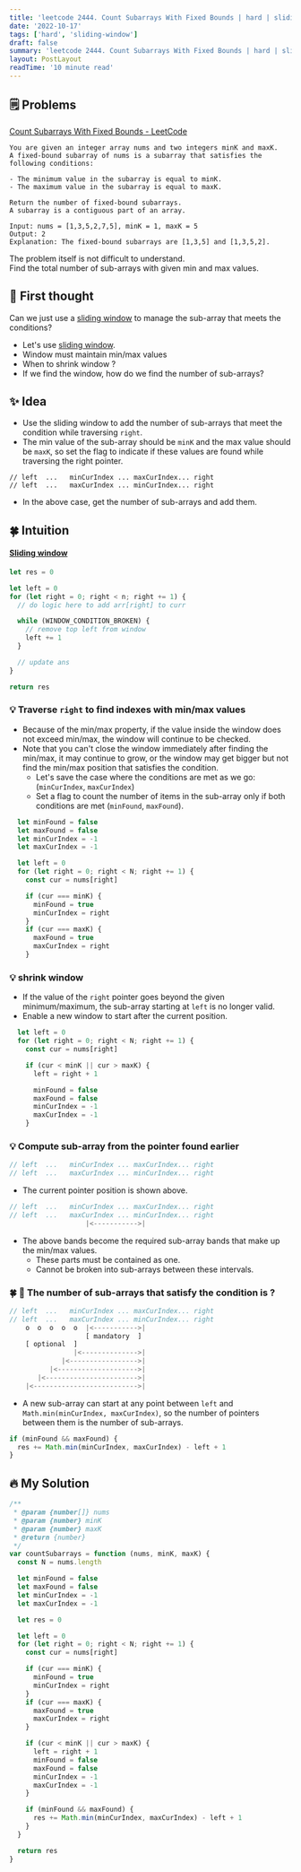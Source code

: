 ```yaml
---
title: 'leetcode 2444. Count Subarrays With Fixed Bounds | hard | sliding-window | javascript'
date: '2022-10-17'
tags: ['hard', 'sliding-window']
draft: false
summary: 'leetcode 2444. Count Subarrays With Fixed Bounds | hard | sliding-window | javascript'
layout: PostLayout
readTime: '10 minute read'
---
```


## 🗒️ Problems

[Count Subarrays With Fixed Bounds - LeetCode](https://leetcode.com/problems/count-subarrays-with-fixed-bounds/)

```
You are given an integer array nums and two integers minK and maxK.
A fixed-bound subarray of nums is a subarray that satisfies the following conditions:

- The minimum value in the subarray is equal to minK.
- The maximum value in the subarray is equal to maxK.

Return the number of fixed-bound subarrays.
A subarray is a contiguous part of an array.
```

```
Input: nums = [1,3,5,2,7,5], minK = 1, maxK = 5
Output: 2
Explanation: The fixed-bound subarrays are [1,3,5] and [1,3,5,2].
```

The problem itself is not difficult to understand. <br />
Find the total number of sub-arrays with given min and max values.

## 🤔 First thought

Can we just use a [sliding window](https://tkhwang.me/snippets/sliding-window-algorithm) to manage the sub-array that meets the conditions?

- Let's use [sliding window](https://tkhwang.me/snippets/sliding-window-algorithm).
- Window must maintain min/max values
- When to shrink window ?
- If we find the window, how do we find the number of sub-arrays?

## ✨ Idea

- Use the sliding window to add the number of sub-arrays that meet the condition while traversing `right`.
- The min value of the sub-array should be `minK` and the max value should be `maxK`, so set the flag to indicate if these values are found while traversing the right pointer.

```
// left  ...   minCurIndex ... maxCurIndex... right
// left  ...   maxCurIndex ... minCurIndex... right
```

- In the above case, get the number of sub-arrays and add them.

## 🍀 Intuition

#### [Sliding window](https://tkhwang.me/snippets/sliding-window-algorithm)

```javascript
let res = 0

let left = 0
for (let right = 0; right < n; right += 1) {
  // do logic here to add arr[right] to curr

  while (WINDOW_CONDITION_BROKEN) {
    // remove top left from window
    left += 1
  }

  // update ans
}

return res
```

### 💡 Traverse `right` to find indexes with min/max values

- Because of the min/max property, if the value inside the window does not exceed min/max, the window will continue to be checked.
- Note that you can't close the window immediately after finding the min/max, it may continue to grow, or the window may get bigger but not find the min/max position that satisfies the condition.
  - Let's save the case where the conditions are met as we go: (`minCurIndex`, `maxCurIndex`)
  - Set a flag to count the number of items in the sub-array only if both conditions are met (`minFound`, `maxFound`).

```javascript
  let minFound = false
  let maxFound = false
  let minCurIndex = -1
  let maxCurIndex = -1

  let left = 0
  for (let right = 0; right < N; right += 1) {
    const cur = nums[right]

    if (cur === minK) {
      minFound = true
      minCurIndex = right
    }
    if (cur === maxK) {
      maxFound = true
      maxCurIndex = right
    }
```

### 💡 shrink window

- If the value of the `right` pointer goes beyond the given minimum/maximum, the sub-array starting at `left` is no longer valid.
- Enable a new window to start after the current position.

```javascript
  let left = 0
  for (let right = 0; right < N; right += 1) {
    const cur = nums[right]

    if (cur < minK || cur > maxK) {
      left = right + 1

      minFound = false
      maxFound = false
      minCurIndex = -1
      maxCurIndex = -1
    }
```

### 💡 Compute sub-array from the pointer found earlier

```javascript
// left  ...   minCurIndex ... maxCurIndex... right
// left  ...   maxCurIndex ... minCurIndex... right
```

- The current pointer position is shown above.

```javascript
// left  ...   minCurIndex ... maxCurIndex... right
// left  ...   maxCurIndex ... minCurIndex... right
                   |<----------->|
```

- The above bands become the required sub-array bands that make up the min/max values.
  - These parts must be contained as one.
  - Cannot be broken into sub-arrays between these intervals.

### 🍀 🚀 The number of sub-arrays that satisfy the condition is ?

```javascript
// left  ...   minCurIndex ... maxCurIndex... right
// left  ...   maxCurIndex ... minCurIndex... right
    o  o  o  o  o  |<----------->|
                   [ mandatory  ]
    [ optional  ]
                |<-------------->|
             |<----------------->|
          |<-------------------->|
       |<----------------------->|
    |<-------------------------->|
```

- A new sub-array can start at any point between `left` and `Math.min(minCurIndex, maxCurIndex)`, so the number of pointers between them is the number of sub-arrays.

```javascript
if (minFound && maxFound) {
  res += Math.min(minCurIndex, maxCurIndex) - left + 1
}
```

## 🔥 My Solution

```javascript
/**
 * @param {number[]} nums
 * @param {number} minK
 * @param {number} maxK
 * @return {number}
 */
var countSubarrays = function (nums, minK, maxK) {
  const N = nums.length

  let minFound = false
  let maxFound = false
  let minCurIndex = -1
  let maxCurIndex = -1

  let res = 0

  let left = 0
  for (let right = 0; right < N; right += 1) {
    const cur = nums[right]

    if (cur === minK) {
      minFound = true
      minCurIndex = right
    }
    if (cur === maxK) {
      maxFound = true
      maxCurIndex = right
    }

    if (cur < minK || cur > maxK) {
      left = right + 1
      minFound = false
      maxFound = false
      minCurIndex = -1
      maxCurIndex = -1
    }

    if (minFound && maxFound) {
      res += Math.min(minCurIndex, maxCurIndex) - left + 1
    }
  }

  return res
}
```
